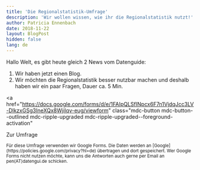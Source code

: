```yaml
---
title: 'Die Regionalstatistik-Umfrage'
description: 'Wir wollen wissen, wie ihr die Regionalstatistik nutzt!'
author: Patricia Ennenbach
date: 2018-11-22
layout: BlogPost
hidden: false
lang: de
---
```


Hallo Welt,
es gibt heute gleich 2 News vom Datenguide:

1. Wir haben jetzt einen Blog.
2. Wir möchten die Regionalstatistik besser nutzbar machen und deshalb haben wir ein paar Fragen, Dauer ca. 5 Min.

<a
  href="https://docs.google.com/forms/d/e/1FAIpQLSfINpcx6F7n1VjdqJcc3LV-DlkzxGSg3IneXQx8WjiIqv-eug/viewform"
  class="mdc-button mdc-button--outlined mdc-ripple-upgraded mdc-ripple-upgraded--foreground-activation"
>
  Zur Umfrage
</a>

<small>
  Für diese Umfrage verwenden wir Google Forms. Die Daten werden an
  [Google](https://policies.google.com/privacy?hl=de) übertragen und dort
  gespeichert. Wer Google Forms nicht nutzen möchte, kann uns die Antworten auch
  gerne per Email an pen(AT)datengui.de schicken.
</small>
